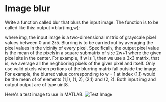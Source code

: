 # Image blur

Write a function called blur that blurs the input image. The function is to be called like this:
output = blur(img,w);

where img, the input image is a two-dimensional matrix of grayscale pixel values between 0 and 255. Blurring is to be carried out by averaging the pixel values in the vicinity of every pixel. Specifically, the output pixel value is the mean of the pixels in a square submatrix of size 2w+1 where the given pixel sits in the center. For example, if w is 1, then we use a 3x3 matrix, that is, we average all the neighboring pixels of the given pixel and itself. Only use valid pixels when portions of the blurring matrix fall outside the image. For example, the blurred value corresponding to w = 1 at index (1,1) would be the mean of of elements (1,1), (1, 2), (2,1) and (2, 2). Both input img and output output are of type uint8.

Here's a test image to use in MATLAB.
![Test Image](./vandy.png)